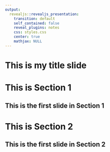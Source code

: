 ```yaml
---
output: 
  revealjs::revealjs_presentation:
    transition: default
    self_contained: false
    reveal_plugins: notes
    css: styles.css
    center: true
    mathjax: NULL
---
```


# This is my title slide

# This is Section 1

## This is the first slide in Section 1

# This is Section 2

## This is the first slide in Section 2